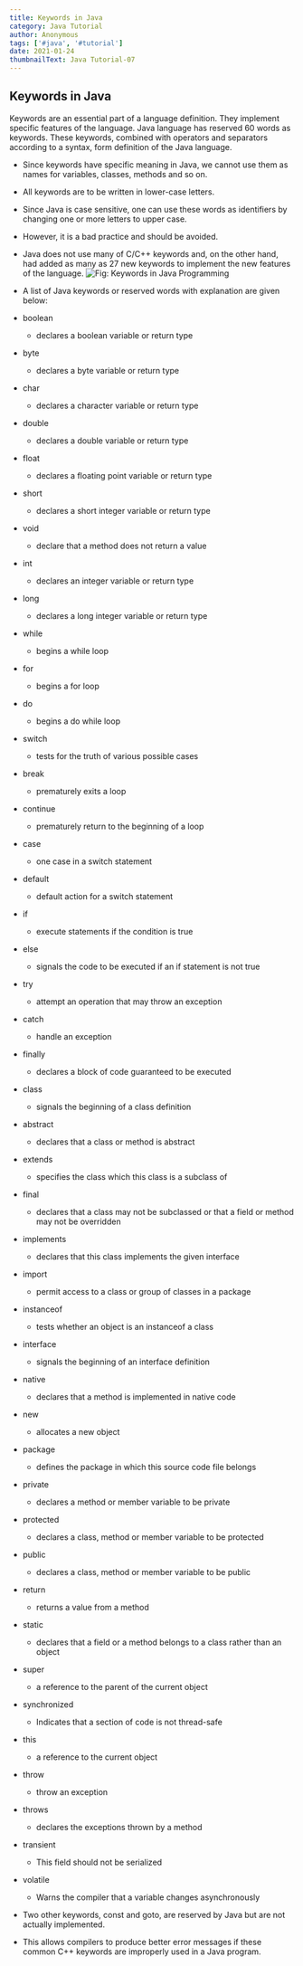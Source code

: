 ```yaml
---
title: Keywords in Java
category: Java Tutorial
author: Anonymous
tags: ['#java', '#tutorial']
date: 2021-01-24
thumbnailText: Java Tutorial-07
---
```

## Keywords in Java
Keywords are an essential part of a language definition. They implement specific features of the language. Java language has reserved 60 words as keywords. These keywords, combined with operators and separators according to a syntax, form definition of the Java language.

- Since keywords have specific meaning in Java, we cannot use them as names for variables, classes, methods and so on.
- All keywords are to be written in lower-case letters.
- Since Java is case sensitive, one can use these words as identifiers by changing one or more letters to upper case.
- However, it is a bad practice and should be avoided.
- Java does not use many of C/C++ keywords and, on the other hand, had added as many as 27 new keywords to implement the new features of the language.
![Fig: Keywords in Java Programming](../../assets/javaPic/keyword.png)

- A list of Java keywords or reserved words with explanation are given below:

- boolean
   - declares a boolean variable or return type
- byte	
   - declares a byte variable or return type
- char	
   - declares a character variable or return type
- double
   - declares a double variable or return type
- float	
   - declares a floating point variable or return type
- short	
   - declares a short integer variable or return type
- void	
   - declare that a method does not return a value
- int	
   - declares an integer variable or return type
- long	
   - declares a long integer variable or return type
- while	
   - begins a while loop
- for	
   - begins a for loop
- do	
   - begins a do while loop
- switch	
   - tests for the truth of various possible cases
- break	
   - prematurely exits a loop
- continue
   - prematurely return to the beginning of a loop
- case
   - one case in a switch statement
- default
   - default action for a switch statement
- if
   - execute statements if the condition is true
- else
   - signals the code to be executed if an if statement is not true
- try
   - attempt an operation that may throw an exception
- catch
   - handle an exception
- finally
   - declares a block of code guaranteed to be executed
- class
   - signals the beginning of a class definition
- abstract
   - declares that a class or method is abstract
- extends
   - specifies the class which this class is a subclass of
- final
   - declares that a class may not be subclassed or that a field or method may not be overridden
- implements
   - declares that this class implements the given interface
- import
   - permit access to a class or group of classes in a package
- instanceof
   - tests whether an object is an instanceof a class
- interface
   - signals the beginning of an interface definition
- native
   - declares that a method is implemented in native code
- new
   - allocates a new object
- package
   - defines the package in which this source code file belongs
- private
   - declares a method or member variable to be private
- protected
   - declares a class, method or member variable to be protected
- public
   - declares a class, method or member variable to be public
- return
   - returns a value from a method
- static
   - declares that a field or a method belongs to a class rather than an object
- super
   - a reference to the parent of the current object
- synchronized
   - Indicates that a section of code is not thread-safe
- this
   - a reference to the current object
- throw
   - throw an exception
- throws
   - declares the exceptions thrown by a method
- transient
   - This field should not be serialized
- volatile
   - Warns the compiler that a variable changes asynchronously
- Two other keywords, const and goto, are reserved by Java but are not actually implemented.
- This allows compilers to produce better error messages if these common C++ keywords are improperly used in a Java program.